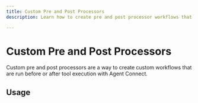 ```yaml
---
title: Custom Pre and Post Processors
description: Learn how to create pre and post processor workflows that are run before or after tool execution with Agent Connect.

---
```


# Custom Pre and Post Processors

Custom pre and post processors are a way to create custom workflows that are run before or after tool execution with Agent Connect.

## Usage
